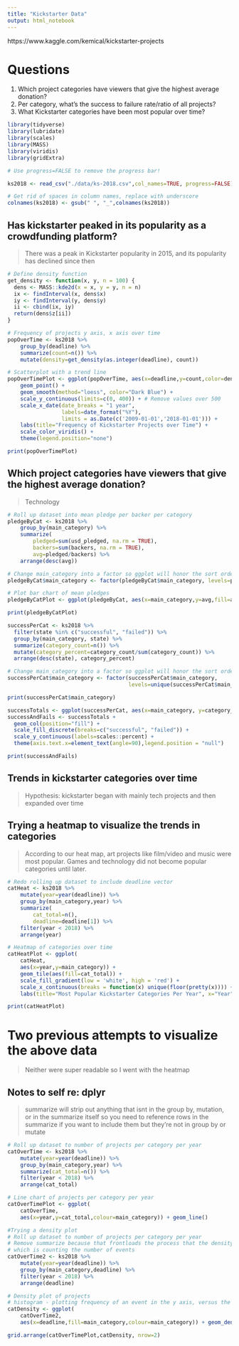 ```yaml
---
title: "Kickstarter Data"
output: html_notebook
---
```


https://www.kaggle.com/kemical/kickstarter-projects 

# Questions

1. Which project categories have viewers that give the highest average donation?
2. Per category, what's the success to failure rate/ratio of all projects?
3. What Kickstarter categories have been most popular over time?

```r
library(tidyverse)
library(lubridate)
library(scales)
library(MASS)
library(viridis)
library(gridExtra)
```

```r

# Use progress=FALSE to remove the progress bar!

ks2018 <- read_csv("./data/ks-2018.csv",col_names=TRUE, progress=FALSE) 
```

```r
# Get rid of spaces in column names, replace with underscore
colnames(ks2018) <- gsub(" ", "_",colnames(ks2018))
```

## Has kickstarter peaked in its popularity as a crowdfunding platform? 
> There was a peak in Kickstarter popularity in 2015, and its popularity has declined since then

```r

# Define density function
get_density <- function(x, y, n = 100) {
  dens <- MASS::kde2d(x = x, y = y, n = n)
  ix <- findInterval(x, dens$x)
  iy <- findInterval(y, dens$y)
  ii <- cbind(ix, iy)
  return(dens$z[ii])
}

# Frequency of projects y axis, x axis over time
popOverTime <- ks2018 %>%
    group_by(deadline) %>%
    summarize(count=n()) %>%
    mutate(density=get_density(as.integer(deadline), count))

# Scatterplot with a trend line
popOverTimePlot <- ggplot(popOverTime, aes(x=deadline,y=count,color=density)) +
    geom_point() +
    geom_smooth(method="loess", color="Dark Blue") +
    scale_y_continuous(limits=c(0, 400)) + # Remove values over 500
    scale_x_date(date_breaks = "1 year",
                 labels=date_format("%Y"),
                 limits = as.Date(c('2009-01-01','2018-01-01'))) +
    labs(title="Frequency of Kickstarter Projects over Time") +
    scale_color_viridis() +
    theme(legend.position="none")

print(popOverTimePlot)
```

## Which project categories have viewers that give the highest average donation?
> Technology

```r

# Roll up dataset into mean pledge per backer per category
pledgeByCat <- ks2018 %>%
    group_by(main_category) %>%
    summarize(
        pledged=sum(usd_pledged, na.rm = TRUE),
        backers=sum(backers, na.rm = TRUE),
        avg=pledged/backers) %>%
    arrange(desc(avg))

# Change main_category into a factor so ggplot will honor the sort order
pledgeByCat$main_category <- factor(pledgeByCat$main_category, levels=pledgeByCat$main_category)

# Plot bar chart of mean pledges
pledgeByCatPlot <- ggplot(pledgeByCat, aes(x=main_category,y=avg,fill=avg)) + geom_col() + labs(title="Avg Pledge By Category Per Backer", x="Category",y="Avg Pledge Per Backer") + theme(axis.text.x=element_text(angle=90),legend.position = "null")

print(pledgeByCatPlot)

```


```r

successPerCat <- ks2018 %>%
  filter(state %in% c("successful", "failed")) %>%
  group_by(main_category, state) %>%
  summarize(category_count=n()) %>%
  mutate(category_percent=category_count/sum(category_count)) %>%
  arrange(desc(state), category_percent)

# Change main_category into a factor so ggplot will honor the sort order
successPerCat$main_category <- factor(successPerCat$main_category,
                                      levels=unique(successPerCat$main_category))

print(successPerCat$main_category)

successTotals <- ggplot(successPerCat, aes(x=main_category, y=category_percent, fill=state)) + geom_col()
successAndFails <- successTotals + 
  geom_col(position="fill") + 
  scale_fill_discrete(breaks=c("successful", "failed")) + 
  scale_y_continuous(labels=scales::percent) +
  theme(axis.text.x=element_text(angle=90),legend.position = "null")

print(successAndFails)
```

## Trends in kickstarter categories over time

> Hypothesis: kickstarter began with mainly tech projects and then expanded over time

## Trying a heatmap to visualize the trends in categories

> According to our heat map, art projects like film/video and music were most popular. Games and technology did not become popular categories until later.

```r

# Redo rolling up dataset to include deadline vector
catHeat <- ks2018 %>%
    mutate(year=year(deadline)) %>%
    group_by(main_category,year) %>%
    summarize(
        cat_total=n(), 
        deadline=deadline[1]) %>%
    filter(year < 2018) %>%
    arrange(year)

# Heatmap of categories over time
catHeatPlot <- ggplot(
    catHeat, 
    aes(x=year,y=main_category)) + 
    geom_tile(aes(fill=cat_total)) + 
    scale_fill_gradient(low = 'white', high = 'red') +
    scale_x_continuous(breaks = function(x) unique(floor(pretty(x)))) + 
    labs(title="Most Popular Kickstarter Categories Per Year", x="Year",y="Main Category")

print(catHeatPlot)

```

# Two previous attempts to visualize the above data
> Neither were super readable so I went with the heatmap

## Notes to self re: dplyr
> summarize will strip out anything that isnt in the group by, mutation, or in the summarize itself
> so you need to reference rows in the summarize if you want to include them but they're not in group by or mutate

```r

# Roll up dataset to number of projects per category per year
catOverTime <- ks2018 %>%
    mutate(year=year(deadline)) %>%
    group_by(main_category,year) %>%
    summarize(cat_total=n()) %>%
    filter(year < 2018) %>%
    arrange(cat_total)

# Line chart of projects per category per year
catOverTimePlot <- ggplot(
    catOverTime, 
    aes(x=year,y=cat_total,colour=main_category)) + geom_line()

#Trying a density plot
# Roll up dataset to number of projects per category per year
# Remove summarize because that frontloads the process that the density plot wants to do
# which is counting the number of events
catOverTime2 <- ks2018 %>%
    mutate(year=year(deadline)) %>%
    group_by(main_category,deadline) %>%
    filter(year < 2018) %>%
    arrange(deadline)

# Density plot of projects
# histogram - plotting frequency of an event in the y axis, versus the scale/groups in the x axis
catDensity <- ggplot(
    catOverTime2,
    aes(x=deadline,fill=main_category,colour=main_category)) + geom_density(alpha = 0.1)

grid.arrange(catOverTimePlot,catDensity, nrow=2)
```




